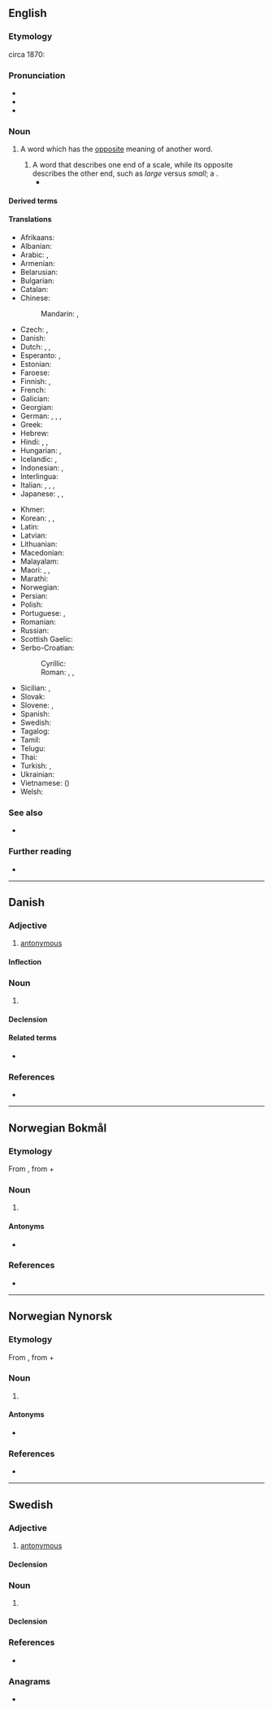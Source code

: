 {{also|Antonym}}
==English==
{{wikipedia}}

===Etymology===
circa 1870: {{confix|en|ant|onym}}

===Pronunciation===
* {{enPR|ǎnt′ənĭm'}}
* {{IPA|en|/ˈæntəˌnɪm/}}
* {{audio|en|en-us-antonym.ogg|Audio (GA)}}

===Noun===
{{en-noun}}

# {{lb|en|semantics}} A word which has the [[opposite]] meaning of another word.
#: {{syn|en|opposite}}
#: {{ant|en|synonym}}
#: {{ux|en|“rich” is an '''antonym''' of “poor”; “full” is an '''antonym''' of “empty”}}
## A word that describes one end of a scale, while its opposite describes the other end, such as ''large'' versus ''small''; a {{l|en|gradable antonym}}.
##* {{quote-book|en|2005|Andrew John Merrison, Aileen Bloomer, Patrick Griffiths and Christopher J. Hall|Introducing Language in Use|http://www.worldcat.org/title/introducing-language-in-use-a-coursebook/oclc/705997377|111|All four lines of the pattern are required to establish that ''hot'' and ''cold'' are '''antonyms'''. <br/>''The water is hot'' entails ''The water is not cold''. <br/>''The water is cold'' entails ''The water is not hot''.<br/>''The water is not hot'' does not entail ''The water is cold''. <br/>''The water is not cold'' does not entail ''The water is hot''.}}

====Derived terms====
{{col3|en|autoantonym|antonymic|antonymous|antonymy|binary antonym|complementary antonym|gradable antonym|polar antonym|relational antonym}}

====Translations====
{{trans-top|word which has the opposite meaning}}
* Afrikaans: {{t|af|teenoorgestelde}}
* Albanian: {{t+|sq|antonim|m}}
* Arabic: {{t+|ar|عَكْس|m}}, {{t|ar|نَقِيض|m}}
* Armenian: {{t+|hy|հականիշ}}
* Belarusian: {{t|be|анто́нім|m}}
* Bulgarian: {{t+|bg|антони́м|m}}
* Catalan: {{t+|ca|antònim|m}}
* Chinese:
*: Mandarin: {{t+|cmn|反義詞|sc=Hani}}, {{t+|cmn|反义词|tr=fǎnyìcí|sc=Hani}}
* Czech: {{t+|cs|antonymum|n}}, {{t+|cs|opozitum|n}}
* Danish: {{t+|da|antonym|n}}
* Dutch: {{t+|nl|tegendeel|n}}, {{t+|nl|tegengestelde|n}}, {{t+|nl|antoniem|n}}
* Esperanto: {{t|eo|antonimo}}, {{t|eo|mal-vorto}}
* Estonian: {{t|et|antonüüm}}
* Faroese: {{t|fo|andheiti|n}}
* Finnish: {{t+|fi|antonyymi}}, {{t+|fi|vastakohta}}
* French: {{t+|fr|antonyme|m}}
* Galician: {{t+|gl|antónimo|m}}
* Georgian: {{t+|ka|ანტონიმი}}
* German: {{t+|de|Antonym|n}}, {{t+|de|Gegenwort|n}}, {{t+|de|Gegensatzwort|n}}, {{t|de|Gegenbegriff|m}}
* Greek: {{t+|el|αντώνυμο|n}}
* Hebrew: {{t+|he|הפך|m|tr=héfech|alt=הֶפֶךְ / היפך|sc=Hebr}}
* Hindi: {{t|hi|विपर्याय|m}}, {{t|hi|विपरीतार्थी शब्द}}, {{t+|hi|विलोम}}
* Hungarian: {{t+|hu|ellentét}}, {{t+|hu|antonima}}
* Icelandic: {{t+|is|andheiti|n}}, {{t|is|andrætt orð|n}}
* Indonesian: {{t|id|lawan kata}}, {{t+|id|antonim}}
* Interlingua: {{t|ia|antonymo}}
* Italian: {{t+|it|antonimo|m}}, {{t+|it|contrario|m}}, {{t+|it|inverso|m}}, {{t+|it|opposto|m}}
* Japanese: {{t+|ja|対義語|tr=たいぎご, taigigo}}, {{t|ja|反意語|tr=はんいご, han'igo}}, {{t|ja|反対語|tr=はんたいご, hantaigo}}
{{trans-mid}}
* Khmer: {{t|km|ន័យផ្ទុយ|sc=Khmr|tr=ney ptuy}}
* Korean: {{t+|ko|반대어(反對語)}}, {{t+|ko|반의어(反義語)}}, {{t+|ko|반의어(反意語)}}
* Latin: {{t|la|antonymum}}
* Latvian: {{t|lv|antonīms|m}}
* Lithuanian: {{t+|lt|antonìmas|m}}
* Macedonian: {{t|mk|антоним|m}}
* Malayalam: {{t+|ml|വിപരീതം}}
* Maori: {{t|mi|kupu tauaro}}, {{t|mi|kupu taitua}}, {{t|mi|taitua}}
* Marathi: {{t|mr|विरुद्धार्थी शब्द}}
* Norwegian: {{t+|no|antonym}}
* Persian: {{t+|fa|نقیض|tr=naqiz}}
* Polish: {{t+|pl|antonim|m-in}}
* Portuguese: {{t+|pt|antónimo|m}} {{qualifier|Portugal}}, {{t+|pt|antônimo|m}} {{qualifier|Brazil}}
* Romanian: {{t+|ro|antonim|n}}
* Russian: {{t+|ru|анто́ним|m}}
* Scottish Gaelic: {{t|gd|frith-fhacal|m}}
* Serbo-Croatian:
*: Cyrillic: {{t|sh|антоним|m}}
*: Roman: {{t+|sh|antonim|m}}, {{t|sh|nasuprotnica|f}}, {{t|sh|odveznica|f}}
* Sicilian: {{t+|scn|antònimu|m}}, {{t+|scn|cuntrariu|m}}
* Slovak: {{t|sk|antonymum|n}}
* Slovene: {{t+|sl|prótipoménka|f}}, {{t+|sl|antoním|m}}
* Spanish: {{t+|es|antónimo|m}}
* Swedish: {{t+|sv|antonym}}
* Tagalog: {{t|tl|kasalungat}}
* Tamil: {{t+|ta|எதிர்ச்சொல்|sc=Taml}}
* Telugu: {{t+|te|వ్యతిరేక పదము}}
* Thai: {{t|th|คำตรงกันข้าม|tr=kam dtrong gan kâam}}
* Turkish: {{t|tr|karşıtanlamlı}}, {{t|tr|antonim}}
* Ukrainian: {{t+|uk|анто́нім|m}}
* Vietnamese: {{t|vi|từ trái nghĩa}} ({{t|vi|詞賴義|sc=Hani}})
* Welsh: {{t+|cy|gwrthwynebair}}
{{trans-bottom}}

===See also===
* {{l|en|Wiktionary:Semantic relations}}

===Further reading===
* {{projectlink|wikipedia}}

----

==Danish==

===Adjective===
{{da-adj}}

# [[antonymous]]

====Inflection====
{{da-infl-adj}}

===Noun===
{{da-noun|et|er}}

# {{l|en|antonym}}

====Declension====
{{da-noun-infl|et|er}}

====Related terms====
* {{l|da|antonymi}}

===References===
* {{R:Den Danske Ordbog}}

----

==Norwegian Bokmål==
{{wikipedia|lang=no}}

===Etymology===
From {{der|nb|grc||antonymia}}, from {{l|grc|ἀντί||against|sc=polytonic}} + {{l|grc|ὄνυμα}}

===Noun===
{{nb-noun-n3}}

# {{l|en|antonym}}

====Antonyms====
* {{l|nb|synonym}}

===References===
* {{R:The Bokmål Dictionary}}

----

==Norwegian Nynorsk==
{{wikipedia|lang=nn}}

===Etymology===
From {{der|nn|grc||antonymia}}, from {{l|grc|ἀντί||against|sc=polytonic}} + {{l|grc|ὄνυμα}}

===Noun===
{{nn-noun-n1}}

# {{l|en|antonym}}

====Antonyms====
* {{l|nn|synonym}}

===References===
* {{R:The Nynorsk Dictionary}}

----

==Swedish==

===Adjective===
{{sv-adj|peri}}

# [[antonymous]]

====Declension====
{{sv-adj-peri}}

===Noun===
{{sv-noun|c}}

# {{l|en|antonym}}

====Declension====
{{sv-infl-noun-c-er}}

===References===
* {{R:svenska.se|saol}}

===Anagrams===
* {{l|sv|anonymt}}